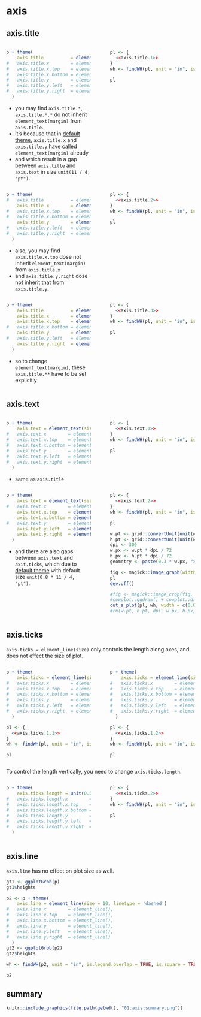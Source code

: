 # axis

## axis.title

:::::: {.columns style="display: flex;"}
::: {.column width="49%"}
``` r
p + theme(
    axis.title          = element_text(size = 20, margin = margin(1,1,1,1,"line"))
#   axis.title.x        = element_text(),
#   axis.title.x.top    = element_text(),
#   axis.title.x.bottom = element_text(),
#   axis.title.y        = element_text(),
#   axis.title.y.left   = element_text(),
#   axis.title.y.right  = element_text(),
  )
```
* you may find `axis.title.*`, `axis.title.*.*` do not inherit `element_text(margin)` from `axis.title`. 
* it's because that in [default theme](#ggplot2-default-themes), `axis.title.x` and `axis.title.y` have called `element_text(margin)` already
* and which result in a gap between `axis.title` and `axis.text` in size `unit(11 / 4, "pt")`.
:::
::: {.column width="2%"}
\ 
:::
::: {.column width="49%"}
``` r
pl <- {
  <<axis.title.1>>
}
wh <- findWH(pl, unit = "in", is.legend.overlap = TRUE, is.square = TRUE)
```
```r
pl
```
:::
::::::


:::::: {.columns style="display: flex;"}
::: {.column width="49%"}
``` r
p + theme(
#   axis.title          = element_text(),
    axis.title.x        = element_text(size = 20, margin = margin(1,1,1,1,"line")),
#   axis.title.x.top    = element_text(),
#   axis.title.x.bottom = element_text(),
    axis.title.y        = element_text(size = 20, margin = margin(1,1,1,1,"line"))
#   axis.title.y.left   = element_text(),
#   axis.title.y.right  = element_text(),
  )
```
* also, you may find `axis.title.x.top` dose not inherit `element_text(margin)` from `axis.title.x` 
* and `axis.title.y.right` dose not inherit that from `axis.title.y`.
:::
::: {.column width="2%"}
\ 
:::
::: {.column width="49%"}
``` r
pl <- {
  <<axis.title.2>>
}
wh <- findWH(pl, unit = "in", is.legend.overlap = TRUE, is.square = TRUE)
```
```r
pl
```
:::
::::::


:::::: {.columns style="display: flex;"}
::: {.column width="49%"}
``` r
p + theme(
    axis.title          = element_text(size = 20),
    axis.title.x        = element_text(margin = margin(1,1,1,1,"line")),
    axis.title.x.top    = element_text(margin = margin(1,1,1,1,"line")),
#   axis.title.x.bottom = element_text(),
    axis.title.y        = element_text(margin = margin(1,1,1,1,"line")),
#   axis.title.y.left   = element_text(),
    axis.title.y.right  = element_text(margin = margin(1,1,1,1,"line"))
  )
```
* so to change `element_text(margin)`, these `axis.title.**` have to be set explicitly 
:::
::: {.column width="2%"}
\ 
:::
::: {.column width="49%"}
``` r
pl <- {
  <<axis.title.3>>
}
wh <- findWH(pl, unit = "in", is.legend.overlap = TRUE, is.square = TRUE)
```
```r
pl
```
:::
::::::


## axis.text

:::::: {.columns style="display: flex;"}
::: {.column width="49%"}
```r
p + theme(
    axis.text = element_text(size = 20, margin = margin(1,1,1,1,"line"))
#   axis.text.x        = element_text(),
#   axis.text.x.top    = element_text(),
#   axis.text.x.bottom = element_text(),
#   axis.text.y        = element_text(),
#   axis.text.y.left   = element_text(),
#   axis.text.y.right  = element_text()
  )
```
* same as `axis.title`
:::
::: {.column width="2%"}
\ 
:::
::: {.column width="49%"}
``` r
pl <- {
  <<axis.text.1>>
}
wh <- findWH(pl, unit = "in", is.legend.overlap = TRUE, is.square = TRUE)
```
```r
pl
```
:::
::::::

:::::: {.columns style="display: flex;"}
::: {.column width="49%"}
```r
p + theme(
    axis.text = element_text(size = 20),
#   axis.text.x        = element_text(),
    axis.text.x.top    = element_text(vjust = 1),
    axis.text.x.bottom = element_text(vjust = 0),
#   axis.text.y        = element_text(),
    axis.text.y.left   = element_text(hjust = 0),
    axis.text.y.right  = element_text(hjust = 1)
  )
```
* and there are also gaps between `axis.text` and `axit.ticks`, which due to [default theme](#ggplot2-default-themes) with default size `unit(0.8 * 11 / 4, "pt")`.
:::
::: {.column width="2%"}
\ 
:::
::: {.column width="49%"}
```r
pl <- {
  <<axis.text.2>>
}
wh <- findWH(pl, unit = "in", is.legend.overlap = TRUE, is.square = TRUE)
```
```r
pl
```
```r
w.pt <- grid::convertUnit(unit(wh[1], units = "in"), "bigpts", valueOnly = T)
h.pt <- grid::convertUnit(unit(wh[2], units = "in"), "bigpts", valueOnly = T)
dpi <- 300
w.px <- w.pt * dpi / 72
h.px <- h.pt * dpi / 72
geometry <- paste(0.3 * w.px, "x", 0.25 * h.px, "+", 0.03 * w.px, "+", 0.05 * h.px)

fig <- magick::image_graph(width = w.px, height = h.px, res = dpi)
pl
dev.off()
```
```r
#fig <- magick::image_crop(fig, geometry)
#cowplot::ggdraw() + cowplot::draw_image(fig)
cut_a_plot(pl, wh, width = c(0.03, 0.3), height = c(0.05, 0.25))
#rm(w.pt, h.pt, dpi, w.px, h.px, fig, geometry)
```
:::
::::::

## axis.ticks
`axis.ticks = element_line(size)` only controls the length along axes, and does not effect the size of plot.

:::: {.columns style="display: flex;"}
::: {.column width="49%"}
```r
p + theme(
    axis.ticks = element_line(size = 10)
#   axis.ticks.x        = element_line(),
#   axis.ticks.x.top    = element_line(),
#   axis.ticks.x.bottom = element_line(),
#   axis.ticks.y        = element_line(),
#   axis.ticks.y.left   = element_line(),
#   axis.ticks.y.right  = element_line()
  )
```
``` r
pl <- {
  <<axis.ticks.1.1>>
}
wh <- findWH(pl, unit = "in", is.legend.overlap = TRUE, is.square = TRUE)
```
```r
pl
```
:::
::: {.column width="2%"}
\ 
:::
::: {.column width="49%"}
```r
p + theme(
    axis.ticks = element_line(size = 100)
#   axis.ticks.x        = element_line(),
#   axis.ticks.x.top    = element_line(),
#   axis.ticks.x.bottom = element_line(),
#   axis.ticks.y        = element_line(),
#   axis.ticks.y.left   = element_line(),
#   axis.ticks.y.right  = element_line()
  )
```
``` r
pl <- {
  <<axis.ticks.1.2>>
}
wh <- findWH(pl, unit = "in", is.legend.overlap = TRUE, is.square = TRUE)
```
```r
pl
```
:::
::::

To control the length vertically, you need to change `axis.ticks.length`.

:::: {.columns style="display: flex;"}
::: {.column width="49%"}
```r
p + theme(
    axis.ticks.length = unit(0.5,"cm") # default unit(11 / 4, "pt")
#   axis.ticks.length.x        = NULL, 
#   axis.ticks.length.x.top    = NULL,
#   axis.ticks.length.x.bottom = NULL,
#   axis.ticks.length.y        = NULL,
#   axis.ticks.length.y.left   = NULL,
#   axis.ticks.length.y.right  = NULL
  )
```
:::
::: {.column width="2%"}
\ 
:::
::: {.column width="49%"}
``` r
pl <- {
  <<axis.ticks.2>>
}
wh <- findWH(pl, unit = "in", is.legend.overlap = TRUE, is.square = TRUE)
```
```r
pl
```
:::
::::

## axis.line
`axis.line` has no effect on plot size as well.

```r
gt1 <- ggplotGrob(p)
gt1$heights

p2 <- p + theme(
    axis.line = element_line(size = 10, linetype = 'dashed')
#   axis.line.x        = element_line(),
#   axis.line.x.top    = element_line(),
#   axis.line.x.bottom = element_line(),
#   axis.line.y        = element_line(),
#   axis.line.y.left   = element_line(),
#   axis.line.y.right  = element_line()
  )
gt2 <- ggplotGrob(p2)
gt2$heights
```
``` r
wh <- findWH(p2, unit = "in", is.legend.overlap = TRUE, is.square = TRUE)
```
```r
p2
```


## summary
```r
knitr::include_graphics(file.path(getwd(), "01.axis.summary.png"))
```
